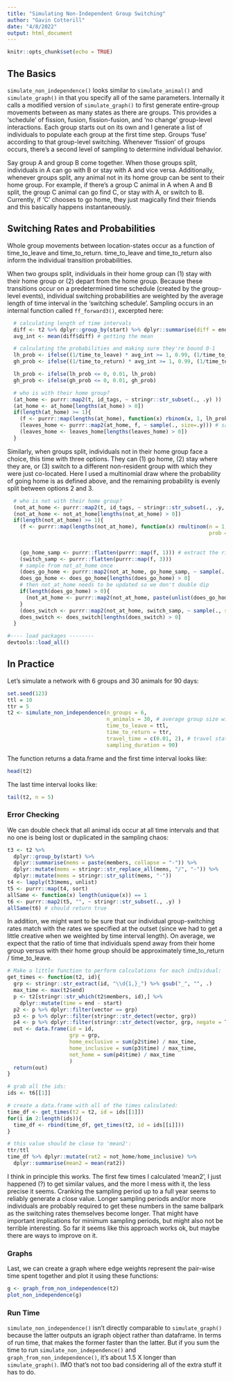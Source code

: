 ```yaml
---
title: "Simulating Non-Independent Group Switching"
author: "Gavin Cotterill"
date: "4/8/2022"
output: html_document
---
```


```r
knitr::opts_chunk$set(echo = TRUE)
```

## The Basics

`simulate_non_independence()` looks similar to `simulate_animal()` and `simulate_graph()` in that you specify all of the same parameters. Internally it calls a modified version of `simulate_graph()` to first generate entire-group movements between as many states as there are groups. This provides a 'schedule' of fission, fusion, fission-fusion, and 'no change' group-level interactions. Each group starts out on its own and I generate a list of individuals to populate each group at the first time step. Groups 'fuse' according to that group-level switching. Whenever 'fission' of groups occurs, there's a second level of sampling to determine individual behavior. 

Say group A and group B come together. When those groups split, individuals in A can go with B or stay with A and vice versa. Additionally, whenever groups split, any animal not in its home group can be sent to their home group. For example, if there's a group C animal in A when A and B split, the group C animal can go find C, or stay with A, or switch to B. Currently, if 'C' chooses to go home, they just magically find their friends and this basically happens instantaneously. 

## Switching Rates and Probabilities

Whole group movements between location-states occur as a function of time_to_leave and time_to_return.
time_to_leave and time_to_return also inform the individual transition probabilities.

When two groups split, individuals in their home group can (1) stay with their home group or (2) depart from the home group. Because these transitions occur on a predetermined time schedule (created by the group-level events), individual switching probabilities are weighted by the average length of time interval in the 'switching schedule'. Sampling occurs in an internal function called `ff_forward3()`, excerpted here: 

```r
  # calculating length of time intervals
  diff <- t2 %>% dplyr::group_by(start) %>% dplyr::summarise(diff = end - start) %>% dplyr::slice(1)
  avg_int <- mean(diff$diff) # getting the mean

  # calculating the probabilities and making sure they're bound 0-1
  lh_prob <- ifelse((1/time_to_leave) * avg_int >= 1, 0.99, (1/time_to_leave) * avg_int) # prob of leaving home
  gh_prob <- ifelse((1/time_to_return) * avg_int >= 1, 0.99, (1/time_to_return) * avg_int) # prob of returning home

  lh_prob <- ifelse(lh_prob <= 0, 0.01, lh_prob)
  gh_prob <- ifelse(gh_prob <= 0, 0.01, gh_prob)

  # who is with their home group?
  (at_home <- purrr::map2(t, id_tags, ~ stringr::str_subset(., .y) ))
  (at_home <- at_home[lengths(at_home) > 0])
  if(length(at_home) >= 1){
    (f <- purrr::map(lengths(at_home), function(x) rbinom(x, 1, lh_prob) %>% sum(.))) # binomial draw here
    (leaves_home <- purrr::map2(at_home, f, ~ sample(., size=.y))) # sampling from the vector of ids with the results of binomial trials
    (leaves_home <- leaves_home[lengths(leaves_home) > 0])
  }
```

Similarly, when groups split, individuals not in their home group face a choice, this time with three options. They can (1) go home, (2) stay where they are, or (3) switch to a different non-resident group with which they were just co-located. Here I used a multinomial draw where the probability of going home is as defined above, and the remaining probability is evenly split between options 2 and 3.

```r
  # who is not with their home group?
  (not_at_home <- purrr::map2(t, id_tags, ~ stringr::str_subset(., .y, negate = TRUE) ))
  (not_at_home <- not_at_home[lengths(not_at_home) > 0])
  if(length(not_at_home) >= 1){
    (f <- purrr::map(lengths(not_at_home), function(x) rmultinom(n = 1, size = x, 
                                                                 prob = c( gh_prob, 
                                                                           (1-gh_prob)/2, 
                                                                           (1-gh_prob)/2 )))) 
    (go_home_samp <- purrr::flatten(purrr::map(f, 1))) # extract the right values for each
    (switch_samp <- purrr::flatten(purrr::map(f, 3)))
    # sample from not_at_home once
    (does_go_home <- purrr::map2(not_at_home, go_home_samp, ~ sample(., size=.y)))
    does_go_home <- does_go_home[lengths(does_go_home) > 0]
    # then not_at_home needs to be updated so we don't double dip
    if(length(does_go_home) > 0){
      (not_at_home <- purrr::map2(not_at_home, paste(unlist(does_go_home), collapse = "|"), ~ stringr::str_subset(., .y, negate = T) ))
    }
    (does_switch <- purrr::map2(not_at_home, switch_samp, ~ sample(., size=.y)))
    does_switch <- does_switch[lengths(does_switch) > 0]
  }
```

```r
#---- load packages --------
devtools::load_all()
```

## In Practice

Let's simulate a network with 6 groups and 30 animals for 90 days:
```r
set.seed(123)
ttl = 10
ttr = 5
t2 <- simulate_non_independence(n_groups = 6,
                                n_animals = 30, # average group size will be 5 animals
                                time_to_leave = ttl,
                                time_to_return = ttr,
                                travel_time = c(0.01, 2), # travel states currently apply to 'whole group movements' but not individual switching in this function
                                sampling_duration = 90) 
```
The function returns a data.frame and the first time interval looks like:
```r
head(t2)
```

The last time interval looks like:
```r
tail(t2, n = 5)
```

### Error Checking

We can double check that all animal ids occur at all time intervals and that no one is being lost or duplicated in the sampling chaos:
```r
t3 <- t2 %>%
  dplyr::group_by(start) %>%
  dplyr::summarise(mems = paste(members, collapse = "-")) %>%
  dplyr::mutate(mems = stringr::str_replace_all(mems, "/", "-")) %>%
  dplyr::mutate(mems = stringr::str_split(mems, "-"))
t4 <- lapply(t3$mems, unlist)
t5 <- purrr::map(t4, sort)
allSame <- function(x) length(unique(x)) == 1
t6 <- purrr::map2(t5, "", ~ stringr::str_subset(., .y) )
allSame(t6) # should return true
```

In addition, we might want to be sure that our individual group-switching rates match with the rates we specified at the outset (since we had to get a little creative when we weighted by time interval length). On average, we expect that the ratio of time that individuals spend away from their home group versus with their home group should be approximately time_to_return / time_to_leave.

```r
# Make a little function to perform calculations for each individual:
get_times <- function(t2, id){
  grp <- stringr::str_extract(id, "\\d{1,}_") %>% gsub("_", "", .)
  max_time <- max(t2$end)
  p <- t2[stringr::str_which(t2$members, id),] %>%
    dplyr::mutate(time = end - start)
  p2 <- p %>% dplyr::filter(vector == grp)
  p3 <- p %>% dplyr::filter(stringr::str_detect(vector, grp))
  p4 <- p %>% dplyr::filter(stringr::str_detect(vector, grp, negate = TRUE))
  out <- data.frame(id = id,
                    grp = grp,
                    home_exclusive = sum(p2$time) / max_time,
                    home_inclusive = sum(p3$time) / max_time,
                    not_home = sum(p4$time) / max_time
                    )
  return(out)
}

# grab all the ids:
ids <- t6[[1]]

# create a data.frame with all of the times calculated:
time_df <- get_times(t2 = t2, id = ids[[1]])
for(i in 2:length(ids)){
  time_df <- rbind(time_df, get_times(t2, id = ids[[i]]))
}

# this value should be close to 'mean2':
ttr/ttl
time_df %>% dplyr::mutate(rat2 = not_home/home_inclusive) %>%
  dplyr::summarise(mean2 = mean(rat2))
```
I think in principle this works. The first few times I calculated 'mean2', I just happened (?) to get similar values, and the more I mess with it, the less precise it seems. Cranking the sampling period up to a full year seems to reliably generate a close value. Longer sampling periods and/or more individuals are probably required to get these numbers in the same ballpark as the switching rates themselves become longer. That might have important implications for minimum sampling periods, but might also not be terrible interesting. So far it seems like this approach works ok, but maybe there are ways to improve on it.

### Graphs

Last, we can create a graph where edge weights represent the pair-wise time spent together and plot it using these functions:
```r
g <- graph_from_non_independence(t2)
plot_non_independence(g)
```

### Run Time 

`simulate_non_independence()` isn't directly comparable to `simulate_graph()` because the latter outputs an igraph object rather than dataframe. In terms of run time, that makes the former faster than the latter. But if you sum the time to run `simulate_non_independence()` and `graph_from_non_independence()`, it's about 1.5 X longer than `simulate_graph()`. IMO that's not too bad considering all of the extra stuff it has to do.

